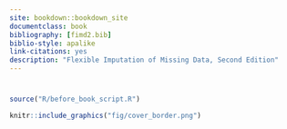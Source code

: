 ---
site: bookdown::bookdown_site
documentclass: book
bibliography: [fimd2.bib]
biblio-style: apalike
link-citations: yes
description: "Flexible Imputation of Missing Data, Second Edition"
---

# {-}

```{r external-code, cache=FALSE, echo = FALSE}
source("R/before_book_script.R")
```

```{r cover, echo = FALSE}
knitr::include_graphics("fig/cover_border.png")
```
